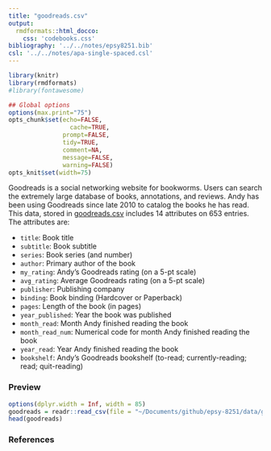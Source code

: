 ```yaml
---
title: "goodreads.csv"
output: 
  rmdformats::html_docco:
    css: 'codebooks.css'
bibliography: '../../notes/epsy8251.bib'
csl: '../../notes/apa-single-spaced.csl'
---
```



```r
library(knitr)
library(rmdformats)
#library(fontawesome)

## Global options
options(max.print="75")
opts_chunk$set(echo=FALSE,
	             cache=TRUE,
               prompt=FALSE,
               tidy=TRUE,
               comment=NA,
               message=FALSE,
               warning=FALSE)
opts_knit$set(width=75)
```


Goodreads is a social networking website for bookworms. Users can search the extremely large database of books, annotations, and reviews. Andy has been using Goodreads since late 2010 to catalog the books he has read. This data, stored in [goodreads.csv](https://github.com/zief0002/epsy-8251/raw/master/data/goodreads.csv) includes 14 attributes on 653 entries. The attributes are:

- `title`: Book title
- `subtitle`: Book subtitle
- `series`: Book series (and number)
- `author`: Primary author of the book
- `my_rating`: Andy's Goodreads rating (on a 5-pt scale)
- `avg_rating`: Average Goodreads rating (on a 5-pt scale)
- `publisher`: Publishing company
- `binding`: Book binding (Hardcover or Paperback)
- `pages`: Length of the book (in pages)
- `year_published`: Year the book was published
- `month_read`: Month Andy finished reading the book
- `month_read_num`: Numerical code for month Andy finished reading the book
- `year_read`: Year Andy finished reading the book
- `bookshelf`: Andy's Goodreads bookshelf (to-read; currently-reading; read; quit-reading)


### Preview

```r
options(dplyr.width = Inf, width = 85)
goodreads = readr::read_csv(file = "~/Documents/github/epsy-8251/data/goodreads.csv")
head(goodreads)
```


### References
